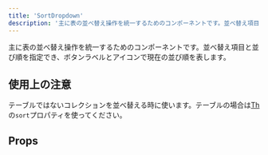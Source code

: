```yaml
---
title: 'SortDropdown'
description: '主に表の並べ替え操作を統一するためのコンポーネントです。並べ替え項目と並び順を指定でき、ボタンラベルとアイコンで現在の並び順を表します。'
---
```


主に表の並べ替え操作を統一するためのコンポーネントです。並べ替え項目と並び順を指定でき、ボタンラベルとアイコンで現在の並び順を表します。

<ComponentStory name="SortDropdown" />

## 使用上の注意

テーブルではないコレクションを並べ替える時に使います。テーブルの場合は[Th](/products/components/table/)の`sort`プロパティを使ってください。

## Props

<ComponentPropsTable name="SortDropdown" />
